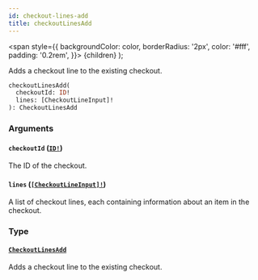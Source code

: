 ```yaml
---
id: checkout-lines-add
title: checkoutLinesAdd
---
```


<span
style={{
      backgroundColor: color,
      borderRadius: '2px',
      color: '#fff',
      padding: '0.2rem',
    }}>
{children}
</span>
);

Adds a checkout line to the existing checkout.

```graphql
checkoutLinesAdd(
  checkoutId: ID!
  lines: [CheckoutLineInput]!
): CheckoutLinesAdd

```

### Arguments

#### `checkoutId` ([`ID!`](/api-reference/scalars/id.mdx))

The ID of the checkout.

#### `lines` ([`[CheckoutLineInput]!`](/api-reference/inputs/checkout-line-input.mdx))

A list of checkout lines, each containing information about an item in the checkout.

### Type

#### [`CheckoutLinesAdd`](/api-reference/objects/checkout-lines-add.mdx)

Adds a checkout line to the existing checkout.
